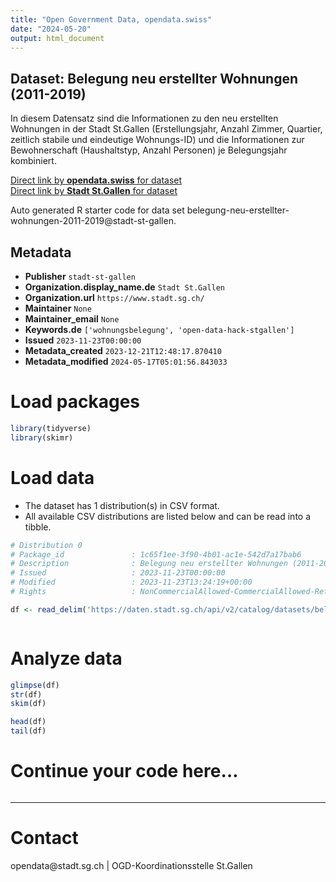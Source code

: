 ```yaml
---
title: "Open Government Data, opendata.swiss"
date: "2024-05-20"
output: html_document
---
```


## Dataset: Belegung neu erstellter Wohnungen (2011-2019)

In diesem Datensatz sind die Informationen zu den neu erstellten Wohnungen in der Stadt St.Gallen (Erstellungsjahr, 
Anzahl Zimmer, Quartier, zeitlich stabile und eindeutige Wohnungs-ID) und die Informationen zur 
Bewohnerschaft (Haushaltstyp, Anzahl Personen) je Belegungsjahr kombiniert. 

[Direct link by **opendata.swiss** for dataset](https://opendata.swiss/de/dataset/belegung-neu-erstellter-wohnungen-2011-2019)<br>
[Direct link by **Stadt St.Gallen** for dataset](https://daten.stadt.sg.ch/explore/dataset/belegung-neu-erstellter-wohnungen-2011-2019/)

Auto generated R starter code for data set belegung-neu-erstellter-wohnungen-2011-2019@stadt-st-gallen.

## Metadata

- **Publisher** `stadt-st-gallen`
- **Organization.display_name.de** `Stadt St.Gallen`
- **Organization.url** `https://www.stadt.sg.ch/`
- **Maintainer** `None`
- **Maintainer_email** `None`
- **Keywords.de** `['wohnungsbelegung', 'open-data-hack-stgallen']`
- **Issued** `2023-11-23T00:00:00`
- **Metadata_created** `2023-12-21T12:48:17.870410`
- **Metadata_modified** `2024-05-17T05:01:56.843033`


# Load packages

```r

library(tidyverse)
library(skimr)

```

# Load data

-   The dataset has 1 distribution(s) in CSV format.
-   All available CSV distributions are listed below and can be read into a tibble.

```r

# Distribution 0
# Package_id               : 1c65f1ee-3f90-4b01-ac1e-542d7a17bab6
# Description              : Belegung neu erstellter Wohnungen (2011-2019) (csv)
# Issued                   : 2023-11-23T00:00:00
# Modified                 : 2023-11-23T13:24:19+00:00
# Rights                   : NonCommercialAllowed-CommercialAllowed-ReferenceRequired

df <- read_delim('https://daten.stadt.sg.ch/api/v2/catalog/datasets/belegung-neu-erstellter-wohnungen-2011-2019/exports/csv')



```

# Analyze data

```r

glimpse(df)
str(df)
skim(df)

head(df)
tail(df)

```

# Continue your code here...

```r

```

------------------------------------------------------------------------

# Contact

opendata@stadt.sg.ch | OGD-Koordinationsstelle St.Gallen
